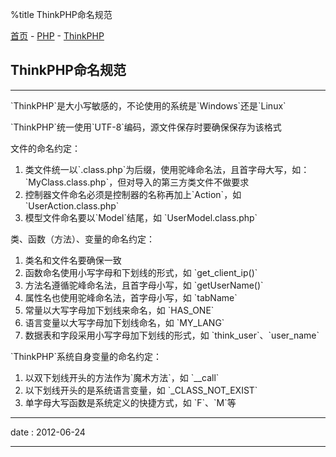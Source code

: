%title ThinkPHP命名规范

[[../../../index|首页]] - [[../index|PHP]] - [[index|ThinkPHP]]
==ThinkPHP命名规范==
----
`ThinkPHP`是大小写敏感的，不论使用的系统是`Windows`还是`Linux`

`ThinkPHP`统一使用`UTF-8`编码，源文件保存时要确保保存为该格式

文件的命名约定：

# 类文件统一以`.class.php`为后缀，使用驼峰命名法，且首字母大写，如：`MyClass.class.php`，但对导入的第三方类文件不做要求
# 控制器文件命名必须是控制器的名称再加上`Action`，如 `UserAction.class.php`
# 模型文件命名要以`Model`结尾，如 `UserModel.class.php`

类、函数（方法）、变量的命名约定：

# 类名和文件名要确保一致
# 函数命名使用小写字母和下划线的形式，如 `get_client_ip()`
# 方法名遵循驼峰命名法，且首字母小写，如 `getUserName()`
# 属性名也使用驼峰命名法，首字母小写，如 `tabName`
# 常量以大写字母加下划线来命名，如 `HAS_ONE`
# 语言变量以大写字母加下划线命名，如 `MY_LANG`
# 数据表和字段采用小写字母加下划线的形式，如 `think_user`、`user_name`

`ThinkPHP`系统自身变量的命名约定：

# 以双下划线开头的方法作为`魔术方法`，如 `__call`
# 以下划线开头的是系统语言变量，如 `_CLASS_NOT_EXIST`
# 单字母大写函数是系统定义的快捷方式，如 `F`、`M`等
----
<red>date</red> : 2012-06-24
----
